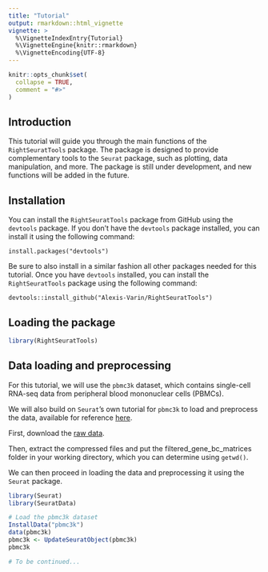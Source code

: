 ```yaml
---
title: "Tutorial"
output: rmarkdown::html_vignette
vignette: >
  %\VignetteIndexEntry{Tutorial}
  %\VignetteEngine{knitr::rmarkdown}
  %\VignetteEncoding{UTF-8}
---
```


```r
knitr::opts_chunk$set(
  collapse = TRUE,
  comment = "#>"
)
```

## Introduction

This tutorial will guide you through the main functions of the `RightSeuratTools` package. The package is designed to provide complementary tools to the `Seurat` package, such as plotting, data manipulation, and more. The package is still under development, and new functions will be added in the future.

## Installation

You can install the `RightSeuratTools` package from GitHub using the `devtools` package. If you don't have the `devtools` package installed, you can install it using the following command:

`install.packages("devtools")`

Be sure to also install in a similar fashion all other packages needed for this tutorial. Once you have `devtools` installed, you can install the `RightSeuratTools` package using the following command:

`devtools::install_github("Alexis-Varin/RightSeuratTools")`

## Loading the package

```r
library(RightSeuratTools)
```

## Data loading and preprocessing

For this tutorial, we will use the `pbmc3k` dataset, which contains single-cell RNA-seq data from peripheral blood mononuclear cells (PBMCs).

We will also build on `Seurat`'s own tutorial for `pbmc3k` to load and preprocess the data, available for reference [here](https://satijalab.org/seurat/articles/pbmc3k_tutorial).

First, download the [raw data](https://cf.10xgenomics.com/samples/cell/pbmc3k/pbmc3k_filtered_gene_bc_matrices.tar.gz).

Then, extract the compressed files and put the filtered_gene_bc_matrices folder in your working directory, which you can determine using `getwd()`.

We can then proceed in loading the data and preprocessing it using the `Seurat` package.

```r
library(Seurat)
library(SeuratData)

# Load the pbmc3k dataset
InstallData("pbmc3k")
data(pbmc3k)
pbmc3k <- UpdateSeuratObject(pbmc3k)
pbmc3k

# To be continued...
```
